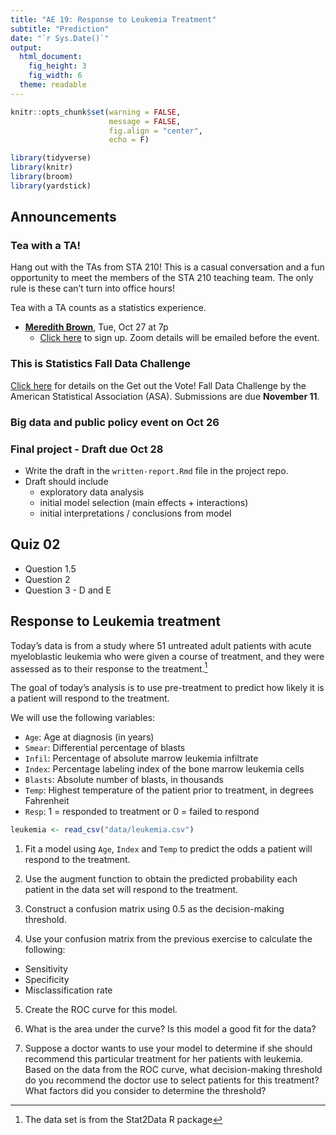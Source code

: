 ```yaml
---
title: "AE 19: Response to Leukemia Treatment"
subtitle: "Prediction"
date: "`r Sys.Date()`"
output: 
  html_document: 
    fig_height: 3
    fig_width: 6
  theme: readable
---
```



```r
knitr::opts_chunk$set(warning = FALSE, 
                      message = FALSE, 
                      fig.align = "center", 
                      echo = F)
```


```r
library(tidyverse)
library(knitr)
library(broom)
library(yardstick)
```

## Announcements

### Tea with a TA!

Hang out with the TAs from STA 210! This is a casual conversation and a fun opportunity to meet the members of the STA 210 teaching team. The only rule is these can't turn into office hours! 

Tea with a TA counts as a statistics experience.

- [**Meredith Brown**](https://meredithb3.github.io/), Tue, Oct 27 at 7p
  - [Click here](https://forms.gle/fx3rUyhSYTZ9EmnE7) to sign up. Zoom details will be emailed before the event.

### This is Statistics Fall Data Challenge

[Click here](https://thisisstatistics.org/falldatachallenge/) for details on the Get out the Vote! Fall Data Challenge by the American Statistical Association (ASA). Submissions are due **November 11**.

### Big data and public policy event on Oct 26


### Final project - Draft due Oct 28

- Write the draft in the `written-report.Rmd` file in the project repo. 
- Draft should include 
   - exploratory data analysis
   - initial model selection  (main effects + interactions)
   - initial interpretations / conclusions from model
   
## Quiz 02
- Question 1.5
- Question 2
- Question 3 - D and E



## Response to Leukemia treatment

Today's data  is from a study where 51 untreated adult patients with acute myeloblastic leukemia who were given a course of treatment, and they were assessed as to their response to the treatment.^[The data set is from the Stat2Data R package] 

The goal of today's analysis is to use pre-treatment to predict how likely it is a patient will respond to the treatment. 

We will use the following variables: 

- `Age`: Age at diagnosis (in years)
- `Smear`: Differential percentage of blasts
- `Infil`: Percentage of absolute marrow leukemia infiltrate
- `Index`: 	Percentage labeling index of the bone marrow leukemia cells
- `Blasts`: Absolute number of blasts, in thousands
- `Temp`: Highest temperature of the patient prior to treatment, in degrees Fahrenheit
- `Resp`: 1 = responded to treatment or 0 = failed to respond


```r
leukemia <- read_csv("data/leukemia.csv")
```

1. Fit a model using `Age`, `Index` and `Temp` to predict the odds a patient will respond to the treatment. 

2. Use the augment function to obtain the predicted probability each patient in the data set will respond to the treatment.

3. Construct a confusion matrix using 0.5 as the decision-making threshold.

4. Use your confusion matrix from the previous exercise to calculate the following: 

- Sensitivity
- Specificity
- Misclassification rate

5. Create the ROC curve for this model. 

6. What is the area under the curve? Is this model a good fit for the data?

7. Suppose a doctor wants to use your model to determine if she should recommend this particular treatment for her patients with leukemia. Based on the data from the ROC curve, what decision-making threshold do you recommend the doctor use to select patients for this treatment? What factors did you consider to determine the threshold? 

